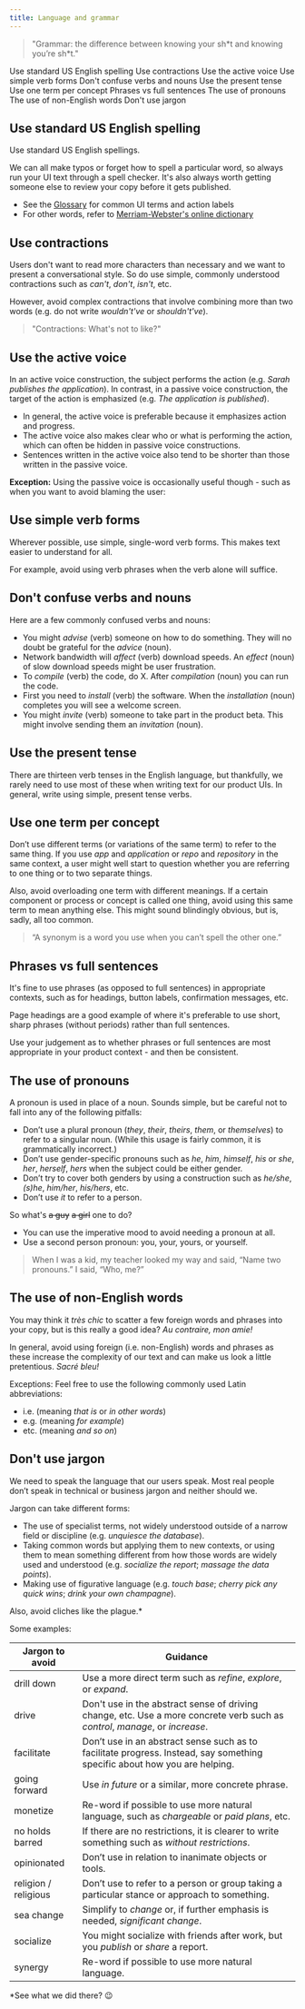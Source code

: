 ```yaml
---
title: Language and grammar
---
```


> "Grammar: the difference between knowing your sh\*t and knowing you’re sh\*t."

<AnchorLinks>
  <AnchorLink>Use standard US English spelling</AnchorLink>
  <AnchorLink>Use contractions</AnchorLink>
  <AnchorLink>Use the active voice</AnchorLink>
  <AnchorLink>Use simple verb forms</AnchorLink>
  <AnchorLink to="#dont-confuse-verbs-and-nouns">Don't confuse verbs and nouns</AnchorLink>
  <AnchorLink>Use the present tense</AnchorLink>
  <AnchorLink>Use one term per concept</AnchorLink>
  <AnchorLink>Phrases vs full sentences</AnchorLink>
  <AnchorLink>The use of pronouns</AnchorLink>
  <AnchorLink>The use of non-English words</AnchorLink>
  <AnchorLink to="#dont-use-jargon">Don't use jargon</AnchorLink>
</AnchorLinks>

## Use standard US English spelling

Use standard US English spellings.

<Row>
  <Column colMd={4} colLg={4}>
    <DoDontExample
      type="do"
      text="The artifact is colored gray."
      aspectRatio="1:1"
    />
  </Column>
  <Column colMd={4} colLg={4}>
    <DoDontExample text="The artefact is coloured grey." aspectRatio="1:1" />
  </Column>
</Row>

We can all make typos or forget how to spell a particular word, so always run your UI text through a spell checker.
It's also always worth getting someone else to review your copy before it gets published.

- See the [Glossary](glossary) for common UI terms and action labels
- For other words, refer to [Merriam-Webster's online dictionary](https://www.merriam-webster.com/)


## Use contractions

Users don't want to read more characters than necessary and we want to present a conversational style.
So do use simple, commonly understood contractions such as _can't_, _don't_, _isn't_, etc.

However, avoid complex contractions that involve combining more than two words (e.g. do not write _wouldn't've_ or _shouldn't've_).

> "Contractions: What's not to like?"

## Use the active voice

In an active voice construction, the subject performs the action (e.g. _Sarah publishes the application_).
In contrast, in a passive voice construction, the target of the action is emphasized (e.g. _The application is published_).

<Row>
  <Column colMd={4} colLg={4}>
    <DoDontExample
      type="do"
      text="Product X scans files for viruses before uploading them to the web server."
      caption="Correct use of the active voice."
      aspectRatio="1:1"
    />
  </Column>
  <Column colMd={4} colLg={4}>
    <DoDontExample
      text="Files are scanned for viruses and, if cleared, uploaded to the web server."
      caption="Here it's not totally clear who or what scans the files."
      aspectRatio="1:1"
    />
  </Column>
</Row>

- In general, the active voice is preferable because it emphasizes action and progress.
- The active voice also makes clear who or what is performing the action, which can often be hidden in passive voice constructions.
- Sentences written in the active voice also tend to be shorter than those written in the passive voice.

**Exception:** Using the passive voice is occasionally useful though - such as when you want to avoid blaming the user:

<Row>
  <Column colMd={4} colLg={4}>
    <DoDontExample
      type="do"
      text="Error: An incorrect value was entered."
      aspectRatio="1:1"
    />
  </Column>
</Row>

## Use simple verb forms

Wherever possible, use simple, single-word verb forms. This makes text easier to understand for all.

For example, avoid using verb phrases when the verb alone will suffice.

<Row>
  <Column colMd={4} colLg={4}>
    <DoDontExample
      type="do"
      text="Start the monitoring service."
      aspectRatio="1:1"
    />
  </Column>
  <Column colMd={4} colLg={4}>
    <DoDontExample text="Start up the monitoring service." aspectRatio="1:1" />
  </Column>
</Row>

## Don't confuse verbs and nouns

Here are a few commonly confused verbs and nouns:

- You might _advise_ (verb) someone on how to do something. They will no doubt be grateful for the _advice_ (noun).
- Network bandwidth will _affect_ (verb) download speeds. An _effect_ (noun) of slow download speeds might be user frustration.
- To _compile_ (verb) the code, do X. After _compilation_ (noun) you can run the code.
- First you need to _install_ (verb) the software. When the _installation_ (noun) completes you will see a welcome screen.
- You might _invite_ (verb) someone to take part in the product beta. This might involve sending them an _invitation_ (noun).

## Use the present tense

There are thirteen verb tenses in the English language, but thankfully, we rarely need to use most of these when writing text for our product UIs.
In general, write using simple, present tense verbs.

<Row>
  <Column colMd={4} colLg={4}>
    <DoDontExample type="do" text="Message sent" aspectRatio="1:1" />
  </Column>
  <Column colMd={4} colLg={4}>
    <DoDontExample text="Your message has been sent" aspectRatio="1:1" />
  </Column>
</Row>

## Use one term per concept

Don’t use different terms (or variations of the same term) to refer to the same thing.
If you use _app_ and _application_ or _repo_ and _repository_ in the same context, a user might well start to question whether you are referring to one thing or to two separate things.

Also, avoid overloading one term with different meanings. If a certain component or process or concept is called one thing,
avoid using this same term to mean anything else. This might sound blindingly obvious, but is, sadly, all too common.

> “A synonym is a word you use when you can’t spell the other one.”

## Phrases vs full sentences

It's fine to use phrases (as opposed to full sentences) in appropriate contexts, such as for headings, button labels, confirmation messages, etc.

Page headings are a good example of where it's preferable to use short, sharp phrases (without periods) rather than full sentences.

Use your judgement as to whether phrases or full sentences are most appropriate in your product context - and then be consistent.

<Row>
  <Column colMd={4} colLg={4}>
    <DoDontExample type="do" text="Remove photo?" aspectRatio="1:1" />
  </Column>
  <Column colMd={4} colLg={4}>
    <DoDontExample
      text="Are you sure that you want to remove these photos?"
      aspectRatio="1:1"
    />
  </Column>
</Row>

## The use of pronouns

A pronoun is used in place of a noun. Sounds simple, but be careful not to fall into any of the following pitfalls:

- Don’t use a plural pronoun (_they_, _their_, _theirs_, _them_, or _themselves_) to refer to a singular noun. (While this usage is fairly common, it is grammatically incorrect.)
- Don’t use gender-specific pronouns such as _he_, _him_, _himself_, _his_ or _she_, _her_, _herself_, _hers_ when the subject could be either gender.
- Don’t try to cover both genders by using a construction such as _he/she_, _(s)he_, _him/her_, _his/hers_, etc.
- Don’t use _it_ to refer to a person.

So what's ~~a guy~~ ~~a girl~~ one to do?

- You can use the imperative mood to avoid needing a pronoun at all.
- Use a second person pronoun: you, your, yours, or yourself.

<Row>
  <Column colMd={4} colLg={4}>
    <DoDontExample
      type="do"
      text="Use the Publish wizard to deploy the application."
      aspectRatio="1:1"
    />
  </Column>
  <Column colMd={4} colLg={4}>
    <DoDontExample
      type="do"
      text="You can now deploy your application."
      aspectRatio="1:1"
    />
  </Column>
</Row>

> When I was a kid, my teacher looked my way and said, “Name two pronouns.” I said, “Who, me?”

## The use of non-English words

You may think it _très chic_ to scatter a few foreign words and phrases into your copy, but is this really a good idea? _Au contraire, mon amie!_

In general, avoid using foreign (i.e. non-English) words and phrases as these increase the complexity of our text and can make us look a little pretentious. _Sacré bleu!_

Exceptions:
Feel free to use the following commonly used Latin abbreviations:

- i.e. (meaning _that is_ or _in other words_)
- e.g. (meaning _for example_)
- etc. (meaning _and so on_)

## Don't use jargon

We need to speak the language that our users speak. Most real people don’t speak in technical or business jargon and neither should we.

Jargon can take different forms:

- The use of specialist terms, not widely understood outside of a narrow field or discipline (e.g. _unquiesce the database_).
- Taking common words but applying them to new contexts, or using them to mean something different from how those words are widely used and understood
  (e.g. _socialize the report_; _massage the data points_).
- Making use of figurative language (e.g. _touch base_; _cherry pick any quick wins_; _drink your own champagne_).

Also, avoid cliches like the plague.\*

Some examples:

| Jargon to avoid      | Guidance                                                                                                                     |
| -------------------- | ---------------------------------------------------------------------------------------------------------------------------- |
| drill down           | Use a more direct term such as _refine_, _explore_, or _expand_.                                                             |
| drive                | Don't use in the abstract sense of driving change, etc. Use a more concrete verb such as _control_, _manage_, or _increase_. |
| facilitate           | Don’t use in an abstract sense such as to facilitate progress. Instead, say something specific about how you are helping.    |
| going forward        | Use _in future_ or a similar, more concrete phrase.                                                                          |
| monetize             | Re-word if possible to use more natural language, such as _chargeable_ or _paid plans_, etc.                                 |
| no holds barred      | If there are no restrictions, it is clearer to write something such as _without restrictions_.                               |
| opinionated          | Don’t use in relation to inanimate objects or tools.                                                                         |
| religion / religious | Don’t use to refer to a person or group taking a particular stance or approach to something.                                 |
| sea change           | Simplify to _change_ or, if further emphasis is needed, _significant change_.                                                |
| socialize            | You might socialize with friends after work, but you _publish_ or _share_ a report.                                          |
| synergy              | Re-word if possible to use more natural language.                                                                            |

\*See what we did there? 😉
